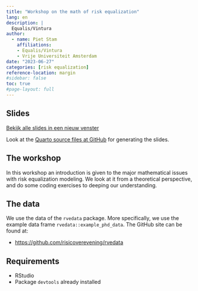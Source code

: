 ```yaml
---
title: "Workshop on the math of risk equalization"
lang: en
description: |
  Equalis/Vintura
author:
  - name: Piet Stam
    affiliations:
    - Equalis/Vintura
    - Vrije Universiteit Amsterdam
date: "2023-06-27"
categories: [risk equalization]
reference-location: margin
#sidebar: false
toc: true
#page-layout: full
---
```


## Slides

```{=html}
<p><a class="btn btn-info btn-lg" target="_blank" href="slides.html"><i class="fas fa-external-link-alt"></i> Bekijk alle slides in een nieuw venster</a></p>
```

Look at the [Quarto source files at GitHub](https://github.com/pjastam/talks/tree/main/2023-06-27-equalis-math-risk-equalization) for generating the slides.

## The workshop

In this workshop an introduction is given to the major mathematical issues with risk equalization modeling. We look at it from a theoretical perspective, and do some coding exercises to deeping our understanding.

## The data

We use the data of the `rvedata` package. More specifically, we use the example data frame `rvedata::example_phd_data`. The GitHub site can be found at:

- [https://github.com/risicoverevening/rvedata](https://github.com/risicoverevening/rvedata)


## Requirements

- RStudio
- Package `devtools` already installed
